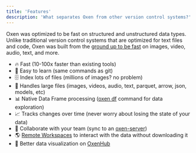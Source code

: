 ```yaml
---
title: 'Features'
description: 'What separates Oxen from other version control systems?'
---
```


Oxen was optimized to be fast on structured and unstructured data types. Unlike traditional version control systems that are optimized for text files and code, Oxen was built from the [ground up to be fast](/concepts/performance) on images, video, audio, text, and more.

* 🔥 Fast (10-100x faster than existing tools)
* 🧠 Easy to learn (same commands as git)
* 🗄️ Index lots of files (millions of images? no problem)
* 🎥 Handles large files (images, videos, audio, text, parquet, arrow, json, models, etc)
* 📊 Native Data Frame processing ([oxen df](/concepts/data-frames) command for data exploration)
* 📈 Tracks changes over time (never worry about losing the state of your data)
* 🤝 Collaborate with your team (sync to an [oxen-server](/getting-started/oxen-server))
* 🌎 [Remote Workspaces](/concepts/remote-workspace) to interact with the data without downloading it
* 👀 Better data visualization on [OxenHub](https://oxen.ai)
